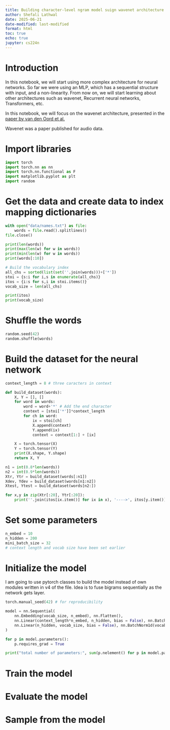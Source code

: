 ```yaml
---
title: Building character-level ngram model suign wavenet architecture
author: Shefali Lathwal
date: 2025-06-21
date-modified: last-modified
format: html
toc: true
echo: true
jupyter: cs224n
---
```


# Introduction

In this notebook, we will start using more complex architecture for neural networks. So far we were using an MLP, which has a sequential structure with input, and a non-linearity. From now on, we will start learning about other architectures such as wavenet, Recurrent neural networks, Transformers, etc.

In this notebook, we will focus on the wavenet architecture, presented in the [paper by van den Oord et al.](https://arxiv.org/pdf/1609.03499)

Wavenet was a paper published for audio data.


# Import libraries
```python
import torch
import torch.nn as nn
import torch.nn.functional as F
import matplotlib.pyplot as plt
import random
```

# Get the data and create data to index mapping dictionaries
```python
with open("data/names.txt") as file:
    words = file.read().splitlines()
file.close()

print(len(words))
print(max(len(w) for w in words))
print(min(len(w) for w in words))
print(words[:10])

# Build the vocabulary index
all_chs = sorted(list(set(''.join(words)))+['*'])
stoi = {s:i for i,s in enumerate(all_chs)}
itos = {i:s for s,i in stoi.items()}
vocab_size = len(all_chs)

print(itos)
print(vocab_size)
```

# Shuffle the words
```python
random.seed(42)
random.shuffle(words)
```

# Build the dataset for the neural network
```python
context_length = 8 # three caracters in context

def build_dataset(words):
    X, Y = [], []
    for word in words:
        word = word+'*' # Add the end character
        context = [stoi['*']]*context_length
        for ch in word:
            ix = stoi[ch]
            X.append(context)
            Y.append(ix)
            context = context[1:] + [ix]

    X = torch.tensor(X)
    Y = torch.tensor(Y)
    print(X.shape, Y.shape)
    return X, Y

n1 = int(0.8*len(words))
n2 = int(0.9*len(words))
Xtr, Ytr = build_dataset(words[:n1])
Xdev, Ydev = build_dataset(words[n1:n2])
Xtest, Ytest = build_dataset(words[n2:])
```

```python
for x,y in zip(Xtr[:20], Ytr[:20]):
    print(''.join(itos[ix.item()] for ix in x), '---->', itos[y.item()])
```

# Set some parameters
```python
n_embed = 10
n_hidden = 200
mini_batch_size = 32
# context length and vocab size have been set earlier
```

# Initialize the model
I am going to use pytorch classes to build the model instead of own modules written in v4 of the file. Idea is to fuse bigrams sequentially as the network gets layer.
```python
torch.manual_seed(42) # for reproducibility

model = nn.Sequential(
    nn.Embedding(vocab_size, n_embed), nn.Flatten(),
    nn.Linear(context_length*n_embed, n_hidden, bias = False), nn.BatchNorm1d(n_hidden), nn.Tanh(),
    nn.Linear(n_hidden, vocab_size, bias = False), nn.BatchNorm1d(vocab_size)
)

for p in model.parameters():
    p.requires_grad = True

print("total number of parameters:", sum(p.nelement() for p in model.parameters()))

```

# Train the model

# Evaluate the model

# Sample from the model
